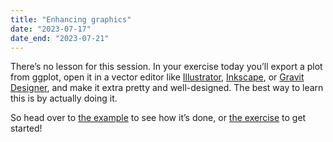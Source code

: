 ```yaml
---
title: "Enhancing graphics"
date: "2023-07-17"
date_end: "2023-07-21"
---
```


There's no lesson for this session. In your exercise today you'll export a plot from ggplot, open it in a vector editor like [Illustrator](https://www.adobe.com/products/illustrator.html), [Inkscape](https://inkscape.org/), or [Gravit Designer](https://www.designer.io/en/), and make it extra pretty and well-designed. The best way to learn this is by actually doing it.

So head over to [the example](/example/14-example/) to see how it's done, or [the exercise](/assignment/14-exercise/) to get started!

